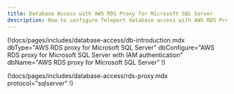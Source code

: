 ```yaml
---
title: Database Access with AWS RDS Proxy for Microsoft SQL Server
description: How to configure Teleport database access with AWS RDS Proxy for Microsoft SQL Server
---
```


(!docs/pages/includes/database-access/db-introduction.mdx  dbType="AWS RDS proxy for Microsoft SQL Server" dbConfigure="AWS RDS proxy for Microsoft SQL Server with IAM authentication" dbName="AWS RDS proxy for Microsoft SQL Server" !)

(!docs/pages/includes/database-access/rds-proxy.mdx protocol="sqlserver" !)
